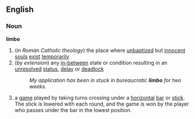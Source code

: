 ==English==
===Noun===
'''limbo'''
#(''in Roman Catholic theology'') the place where [[unbaptized]] but [[innocent]] [[soul]]s [[exist]] [[temporarily]]
#(''by extension'') any [[in-between]] state or condition resulting in an [[unresolved]] [[status]], [[delay]] or [[deadlock]]
#:''My application has been in stuck in bureaucratic '''limbo''' for two weeks.''
#a [[game]] played by taking turns crossing under a [[horizontal]] [[bar]] or [[stick]].  The stick is lowered with each round, and the game is won by the player who passes under the bar in the lowest position.